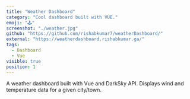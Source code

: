 ```yaml
---
title: "Weather Dashboard"
category: "Cool dashboard built with VUE."
emoji: "🕹️"
screenshot: "./weather.jpg"
github: "https://github.com/rishabkumar7/weatherDashboard/"
external: "https://weatherdashboard.rishabkumar.ga/"
tags:
  - Dashboard
  - Vue
visible: true
position: 1
---
```


A weather dashboard built with Vue and DarkSky API. Displays wind and temperature data for a given city/town.
